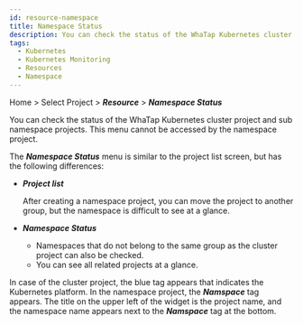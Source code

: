 ```yaml
---
id: resource-namespace
title: Namespace Status
description: You can check the status of the WhaTap Kubernetes cluster project and sub namespace projects.
tags:
  - Kubernetes
  - Kubernetes Monitoring
  - Resources
  - Namespace
---
```


Home > Select Project > **_Resource_** > **_Namespace Status_**

You can check the status of the WhaTap Kubernetes cluster project and sub namespace projects. This menu cannot be accessed by the namespace project. 

The **_Namespace Status_** menu is similar to the project list screen, but has the following differences:

-   **_Project list_**

    After creating a namespace project, you can move the project to another group, but the namespace is difficult to see at a glance.

-   **_Namespace Status_**

    -   Namespaces that do not belong to the same group as the cluster project can also be checked.
    -   You can see all related projects at a glance.

In case of the cluster project, the <span class='normal'>blue</span> tag appears that indicates the Kubernetes platform. In the namespace project, the **_Namspace_** tag appears. The title on the upper left of the widget is the project name, and the namespace name appears next to the **_Namspace_** tag at the bottom.
